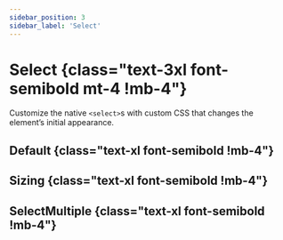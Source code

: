 ```yaml
---
sidebar_position: 3
sidebar_label: 'Select'
---
```


# Select {class="text-3xl font-semibold mt-4 !mb-4"}

Customize the native `<select>`s with custom CSS that changes the element’s initial appearance.

## Default {class="text-xl font-semibold !mb-4"}

<Default />

## Sizing {class="text-xl font-semibold !mb-4"}

<Sizing />

## SelectMultiple {class="text-xl font-semibold !mb-4"}

<SelectMultiple />
